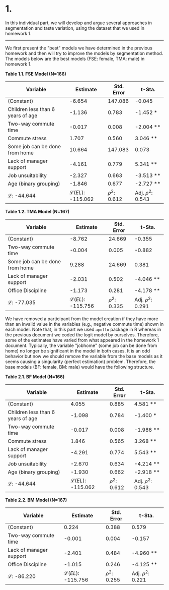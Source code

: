 # 1.

In this individual part, we will develop and argue several approaches in segmentation and taste variation, using the dataset that we used in homework 1.

---

We first present the "best" models we have determined in the previous homework and then will try to improve the models by segmentation method. The models below are the best models (FSE: female, TMA: male) in homework 1.

**Table 1.1. FSE Model (N=166)**

| Variable                          | Estimate                    | Std. Error      | t-Sta.               |
| --------------------------------- | --------------------------- | --------------- | -------------------- |
| (Constant)                        | -6.654                      | 147.086         | -0.045               |
| Children less than 6 years of age | -1.136                      | 0.783           | -1.452 \*            |
| Two-way commute time              | -0.017                      | 0.008           | -2.004 \*\*          |
| Commute stress                    | 1.707                       | 0.560           | 3.046 \*\*           |
| Some job can be done from home    | 10.664                      | 147.083         | 0.073                |
| Lack of manager support           | -4.161                      | 0.779           | 5.341 \*\*           |
| Job unsuitability                 | -2.327                      | 0.663           | -3.513 \*\*          |
| Age (binary grouping)             | -1.846                      | 0.677           | -2.727 \*\*          |
| $\mathcal{L}$: -44.644            | $\mathcal{L}(EL)$: -115.062 | $\rho^2$: 0.612 | Adj. $\rho^2$: 0.543 |

**Table 1.2. TMA Model (N=167)**

| Variable                       | Estimate                    | Std. Error      | t-Sta.               |
| ------------------------------ | --------------------------- | --------------- | -------------------- |
| (Constant)                     | -8.762                      | 24.669          | -0.355               |
| Two-way commute time           | -0.004                      | 0.005           | -0.882               |
| Some job can be done from home | 9.288                       | 24.669          | 0.381                |
| Lack of manager support        | -2.031                      | 0.502           | -4.046 \*\*          |
| Office Discipline              | -1.173                      | 0.281           | -4.178 \*\*          |
| $\mathcal{L}$: -77.035         | $\mathcal{L}(EL)$: -115.756 | $\rho^2$: 0.335 | Adj. $\rho^2$: 0.291 |

We have removed a participant from the model creation if they have more than an invalid value in the variables (e.g., negative commute time) shown in each model. Note that, in this part we used `apollo` package in R whereas in the previous document we coded the logit model by ourselves. Therefore, some of the estimates have varied from what appeared in the homework 1 document. Typically, the variable "jobhome" (some job can be done from home) no longer be significant in the model in both cases. It is an odd behavior but now we should remove the variable from the base models as it seems causing a singularity (perfect estimation) problem. Therefore, the base models (BF: female, BM: male) would have the following structure.

**Table 2.1. BF Model (N=166)**

| Variable                          | Estimate                    | Std. Error      | t-Sta.               |
| --------------------------------- | --------------------------- | --------------- | -------------------- |
| (Constant)                        | 4.055                       | 0.885           | 4.581 \*\*           |
| Children less than 6 years of age | -1.098                      | 0.784           | -1.400 \*            |
| Two-way commute time              | -0.017                      | 0.008           | -1.986 \*\*          |
| Commute stress                    | 1.846                       | 0.565           | 3.268 \*\*           |
| Lack of manager support           | -4.291                      | 0.774           | 5.543 \*\*           |
| Job unsuitability                 | -2.670                      | 0.634           | -4.214 \*\*          |
| Age (binary grouping)             | -1.930                      | 0.662           | -2.918 \*\*          |
| $\mathcal{L}$: -44.644            | $\mathcal{L}(EL)$: -115.062 | $\rho^2$: 0.612 | Adj. $\rho^2$: 0.543 |

**Table 2.2. BM Model (N=167)**

| Variable                | Estimate                    | Std. Error      | t-Sta.               |
| ----------------------- | --------------------------- | --------------- | -------------------- |
| (Constant)              | 0.224                       | 0.388           | 0.579                |
| Two-way commute time    | -0.001                      | 0.004           | -0.157               |
| Lack of manager support | -2.401                      | 0.484           | -4.960 \*\*          |
| Office Discipline       | -1.015                      | 0.246           | -4.125 \*\*          |
| $\mathcal{L}$: -86.220  | $\mathcal{L}(EL)$: -115.756 | $\rho^2$: 0.255 | Adj. $\rho^2$: 0.221 |
